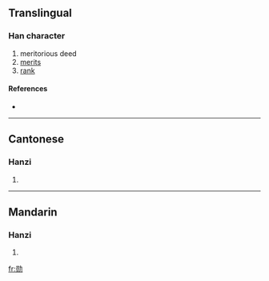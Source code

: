 {{see|勛}}
==Translingual==

===Han character===
{{Han char|rn=19|rad=力|as=07|sn=9|four=|canj=口人大尸 (ROKS)}}

# meritorious deed
# [[merits]]
# [[rank]]

====References====
* {{Han ref|kx=0147.381|hdz=10371.060|uh=52CB|ud=21195}}

----

==Cantonese==

===Hanzi===
{{yue-hanzi|jyut=|y=fan1}}

# {{defn|Cantonese}}

----

==Mandarin==

===Hanzi===
{{cmn-hanzi|tra=勛|pin=[[xūn]] ([[xun1]])|wg=hsün<sup>1</sup>}}

# {{defn|Mandarin}}

[[fr:勋]]